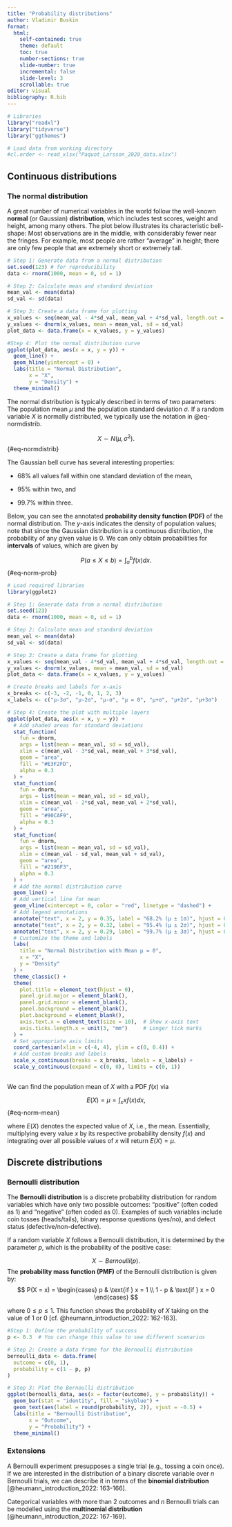 ```yaml
---
title: "Probability distributions"
author: Vladimir Buskin
format:
  html:
    self-contained: true
    theme: default
    toc: true
    number-sections: true
    slide-number: true
    incremental: false
    slide-level: 3
    scrollable: true
editor: visual
bibliography: R.bib
---
```


```r

# Libraries
library("readxl")
library("tidyverse")
library("ggthemes")

# Load data from working directory
#cl.order <- read_xlsx("Paquot_Larsson_2020_data.xlsx")

```

## Continuous distributions

### The normal distribution

A great number of numerical variables in the world follow the well-known
**normal** (or Gaussian) **distribution**, which includes test scores,
weight and height, among many others. The plot below illustrates its
characteristic bell-shape: Most observations are in the middle, with
considerably fewer near the fringes. For example, most people are rather
"average" in height; there are only few people that are extremely short
or extremely tall.

```r

# Step 1: Generate data from a normal distribution
set.seed(123) # for reproducibility
data <- rnorm(1000, mean = 0, sd = 1)

# Step 2: Calculate mean and standard deviation
mean_val <- mean(data)
sd_val <- sd(data)

# Step 3: Create a data frame for plotting
x_values <- seq(mean_val - 4*sd_val, mean_val + 4*sd_val, length.out = 1000)
y_values <- dnorm(x_values, mean = mean_val, sd = sd_val)
plot_data <- data.frame(x = x_values, y = y_values)

#Step 4: Plot the normal distribution curve
ggplot(plot_data, aes(x = x, y = y)) +
  geom_line() +
  geom_hline(yintercept = 0) +
  labs(title = "Normal Distribution",
       x = "X",
       y = "Density") +
  theme_minimal()

```

The normal distribution is typically described in terms of two
parameters: The population mean $\mu$ and the population standard
deviation $\sigma$. If a random variable $X$ is normally distributed, we
typically use the notation in @eq-normdistrib.

$$ X \sim N(\mu, \sigma^2).
$$ {#eq-normdistrib}

The Gaussian bell curve has several interesting properties:

-   68% all values fall within one standard deviation of the mean,

-   95% within two, and

-   99.7% within three.

Below, you can see the annotated **probability density function (PDF)**
of the normal distribution. The $y$-axis indicates the density of
population values; note that since the Gaussian distribution is a
continuous distribution, the probability of any given value is 0. We can
only obtain probabilities for **intervals** of values, which are given
by

$$
P(a \leq X \leq b) = \int_a^b f(x)dx.
$$ {#eq-norm-prob}



```r
# Load required libraries
library(ggplot2)

# Step 1: Generate data from a normal distribution
set.seed(123)
data <- rnorm(1000, mean = 0, sd = 1)

# Step 2: Calculate mean and standard deviation
mean_val <- mean(data)
sd_val <- sd(data)

# Step 3: Create a data frame for plotting
x_values <- seq(mean_val - 4*sd_val, mean_val + 4*sd_val, length.out = 1000)
y_values <- dnorm(x_values, mean = mean_val, sd = sd_val)
plot_data <- data.frame(x = x_values, y = y_values)

# Create breaks and labels for x-axis
x_breaks <- c(-3, -2, -1, 0, 1, 2, 3)
x_labels <- c("μ-3σ", "μ-2σ", "μ-σ", "μ = 0", "μ+σ", "μ+2σ", "μ+3σ")

# Step 4: Create the plot with multiple layers
ggplot(plot_data, aes(x = x, y = y)) +
  # Add shaded areas for standard deviations
  stat_function(
    fun = dnorm,
    args = list(mean = mean_val, sd = sd_val),
    xlim = c(mean_val - 3*sd_val, mean_val + 3*sd_val),
    geom = "area",
    fill = "#E3F2FD",
    alpha = 0.3
  ) +
  stat_function(
    fun = dnorm,
    args = list(mean = mean_val, sd = sd_val),
    xlim = c(mean_val - 2*sd_val, mean_val + 2*sd_val),
    geom = "area",
    fill = "#90CAF9",
    alpha = 0.3
  ) +
  stat_function(
    fun = dnorm,
    args = list(mean = mean_val, sd = sd_val),
    xlim = c(mean_val - sd_val, mean_val + sd_val),
    geom = "area",
    fill = "#2196F3",
    alpha = 0.3
  ) +
  # Add the normal distribution curve
  geom_line() +
  # Add vertical line for mean
  geom_vline(xintercept = 0, color = "red", linetype = "dashed") +
  # Add legend annotations
  annotate("text", x = 2, y = 0.35, label = "68.2% (μ ± 1σ)", hjust = 0) +
  annotate("text", x = 2, y = 0.32, label = "95.4% (μ ± 2σ)", hjust = 0) +
  annotate("text", x = 2, y = 0.29, label = "99.7% (μ ± 3σ)", hjust = 0) +
  # Customize the theme and labels
  labs(
    title = "Normal Distribution with Mean μ = 0",
    x = "X",
    y = "Density"
  ) +
  theme_classic() +
  theme(
    plot.title = element_text(hjust = 0),
    panel.grid.major = element_blank(),
    panel.grid.minor = element_blank(),
    panel.background = element_blank(),
    plot.background = element_blank(),
    axis.text.x = element_text(size = 10),  # Show x-axis text
    axis.ticks.length.x = unit(3, "mm")     # Longer tick marks
  ) +
  # Set appropriate axis limits
  coord_cartesian(xlim = c(-4, 4), ylim = c(0, 0.4)) +
  # Add custom breaks and labels
  scale_x_continuous(breaks = x_breaks, labels = x_labels) +
  scale_y_continuous(expand = c(0, 0), limits = c(0, 1))
  

```

We can find the population mean of $X$ with a PDF $f(x)$ via

$$
E(X) = \mu = \int_x xf(x)dx,
$$ {#eq-norm-mean}

where $E(X)$ denotes the expected value of $X$, i.e., the mean. Essentially,  multiplying every value $x$ by its respective probability density $f(x)$ and integrating over all possible values of $x$ will return $E(X) = \mu$.

## Discrete distributions

### Bernoulli distribution

The **Bernoulli distribution** is a discrete probability distribution
for random variables which have only two possible outcomes: "positive"
(often coded as 1) and "negative" (often coded as 0). Examples of such
variables include coin tosses (heads/tails), binary response questions
(yes/no), and defect status (defective/non-defective).

If a random variable $X$ follows a Bernoulli distribution, it is
determined by the parameter $p$, which is the probability of the
positive case:

$$ X \sim Bernoulli(p).$$ The **probability mass function (PMF)** of the
Bernoulli distribution is given by: $$
P(X = x) = 
\begin{cases} 
p & \text{if } x = 1 \\
1 - p & \text{if } x = 0 
\end{cases}
$$

where $0 \leq p \leq 1$. This function shows the probability of $X$
taking on the value of 1 or 0 [cf. @heumann_introduction_2022: 162-163].

```r

#Step 1: Define the probability of success
p <- 0.3  # You can change this value to see different scenarios

# Step 2: Create a data frame for the Bernoulli distribution
bernoulli_data <- data.frame(
  outcome = c(0, 1),
  probability = c(1 - p, p)
)

# Step 3: Plot the Bernoulli distribution
ggplot(bernoulli_data, aes(x = factor(outcome), y = probability)) +
  geom_bar(stat = "identity", fill = "skyblue") +
  geom_text(aes(label = round(probability, 2)), vjust = -0.5) +
  labs(title = "Bernoulli Distribution",
       x = "Outcome",
       y = "Probability") +
  theme_minimal()

```

::: callout-note
### Extensions

A Bernoulli experiment presupposes a single trial (e.g., tossing a coin
once). If we are interested in the distribution of a binary discrete
variable over $n$ Bernoulli trials, we can describe it in terms of the
**binomial distribution** [@heumann_introduction_2022: 163-166].

Categorical variables with more than 2 outcomes and $n$ Bernoulli trials
can be modelled using the **multinomial distribution**
[@heumann_introduction_2022: 167-169].
:::
